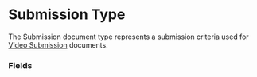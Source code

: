 
<Meta title="Document Types/Submission Type" />

# Submission Type

The Submission document type represents a submission criteria used for
[Video Submission](/story/document-types-video-submission--page) documents.

### Fields

<FieldsTable>
	<FieldsTable.Row
		name="Name"
		type="Title"
		description="Name of the submission type"
		isRequired
	/>
	<FieldsTable.Row
		name="UID"
		type="ID"
		description="Unique identifier"
		isRequired
	/>
	<FieldsTable.Row
		name="Votable"
		type="Switch"
		description="Enable or disable voting for these submission types"
		isRequired
	/>
	<FieldsTable.Row
		name="Mute Videos"
		type="Switch"
		description="Enforce a mute for all submissions during playback"
		isRequired
	/>
	<FieldsTable.Row
		name="End Time"
		type="Date"
		description="If votable, specify an end time for voting"
		isRequired
	/>
</FieldsTable>
